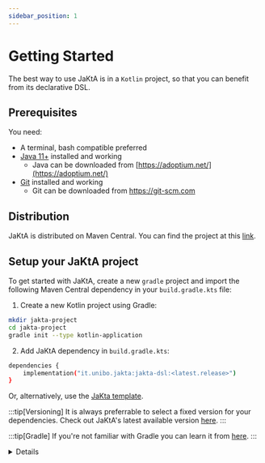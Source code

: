 ```yaml
---
sidebar_position: 1
---
```



# Getting Started

The best way to use JaKtA is in a `Kotlin` project, so that you can benefit from its declarative DSL.

## Prerequisites

You need:
* A terminal, bash compatible preferred
* [Java 11+](https://adoptium.net/) installed and working
    - Java can be downloaded from [https://adoptium.net/](https://adoptium.net/)
* [Git](https://git-scm.com) installed and working
    - Git can be downloaded from https://git-scm.com

## Distribution 

JaKtA is distributed on Maven Central.
You can find the project at this [link](https://central.sonatype.com/namespace/it.unibo.jakta).

## Setup your JaKtA project

To get started with JaKtA, create a new `gradle` project 
and import the following Maven Central dependency in your `build.gradle.kts` file:

1. Create a new Kotlin project using Gradle:
```bash
mkdir jakta-project
cd jakta-project
gradle init --type kotlin-application
```
2. Add JaKtA dependency in `build.gradle.kts`:
```bash
dependencies {
    implementation("it.unibo.jakta:jakta-dsl:<latest.release>")
}
```

Or, alternatively, use the [JaKta template](https://github.com/jakta-bdi/template-for-JaKtA-project).

:::tip[Versioning]
It is always preferrable to select a fixed version for your dependencies. Check out JaKtA's latest available version [here](https://central.sonatype.com/artifact/it.unibo.jakta/jakta).
:::

:::tip[Gradle]
If you're not familiar with Gradle you can learn it from [here](https://docs.gradle.org/current/userguide/getting_started_eng.html).
:::

<details>

    <summary> 
    Gradle will import JaKtA as a dependency from **Maven Central**, make sure your repository configuration is including it.
    </summary>

    To setup Maven Central copy this in your `build.gralde.kts` file:
    ```
    repositories {
        mavenCentral()
    }
    ```
</details>

